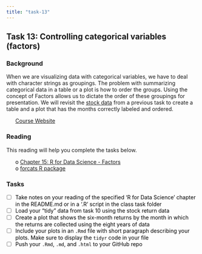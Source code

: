 ```yaml
---
title: "task-13"
---
```










## Task 13: Controlling categorical variables (factors) 
### Background 

When we are visualizing data with categorical variables, we have to deal with character strings as groupings. The problem with summarizing categorical data in a table or a plot is how to order the groups.  Using the concept of Factors allows us to dictate the order of these groupings for presentation. We will revisit the [stock data](https://github.com/byuistats/data/tree/master/Dart_Expert_Dow_6month_anova){target="blank"} from a previous task to create a table and a plot that has the months correctly labeled and ordered.

 * [Course Website](../index.html)




<style>
ul {
   color: black;
   list-style-type: none;
   list-style-position: outside;

}

</style>


### Reading

This reading will help you complete the tasks below.

* o [Chapter 15: R for Data Science - Factors](http://r4ds.had.co.nz/factors.html){target='blank'}
* o [forcats R package](http://stat545.com/block029_factors.html){target='blank'}


### Tasks


* [ ] Take notes on your reading of the specified 'R for Data Science' chapter in the README.md or in a '.R' script in the class task folder
* [ ] Load your "tidy" data from task 10 using the stock return data
* [ ] Create a plot that shows the six-month returns by the month in which the returns are collected using the eight years of data
* [ ] Include your plots in an `.Rmd` file with short paragraph describing your plots. Make sure to display the `tidyr` code in your file
* [ ] Push your `.Rmd`, `.md`, and `.html` to your GitHub repo


